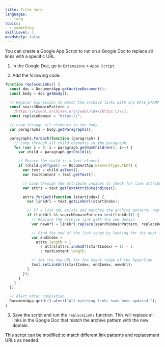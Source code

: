 ```yaml
---
title: Title here
languages:
  - lang
topics:
  - something
skillLevel: 3
needsHelp: false
---
```


You can create a Google App Script to run on a Google Doc to replace all links with a specific URL.

1. In the Google Doc, go to `Extensions` > `Apps Script`.

2. Add the following code:

```javascript
function replaceLinks() {
  const doc = DocumentApp.getActiveDocument();
  const body = doc.getBody();

  // Regular expression to match the archive links with any DATE_STAMP (series of numbers)
  const searchDomainPattern =
    /https:\/\/web\.archive\.org\/web\/\d+\/https:\/\//;
  const replaceDomain = "https://";

  // Loop through all elements in the body
  var paragraphs = body.getParagraphs();

  paragraphs.forEach(function (paragraph) {
    // Loop through all child elements in the paragraph
    for (var i = 0; i < paragraph.getNumChildren(); i++) {
      var child = paragraph.getChild(i);

      // Ensure the child is a text element
      if (child.getType() == DocumentApp.ElementType.TEXT) {
        var text = child.asText();
        var textContent = text.getText();

        // Loop through the attribute indices to check for link attributes
        var attrs = text.getTextAttributeIndices();

        attrs.forEach(function (startIndex) {
          var linkUrl = text.getLinkUrl(startIndex);

          // If a link URL exists and matches the archive pattern, replace it
          if (linkUrl && searchDomainPattern.test(linkUrl)) {
            // Replace the archive link with the new domain
            var newUrl = linkUrl.replace(searchDomainPattern, replaceDomain);

            // Find the end of the link range by looking for the next index
            var endIndex =
              attrs.length > 1
                ? attrs[attrs.indexOf(startIndex) + 1] - 1
                : textContent.length;

            // Set the new URL for the exact range of the hyperlink
            text.setLinkUrl(startIndex, endIndex, newUrl);
          }
        });
      }
    }
  });

  // Alert after completion
  DocumentApp.getUi().alert("All matching links have been updated.");
}
```

3. Save the script and run the `replaceLinks` function. This will replace all links in the Google Doc that match the archive pattern with the new domain.

This script can be modified to match different link patterns and replacement URLs as needed.
